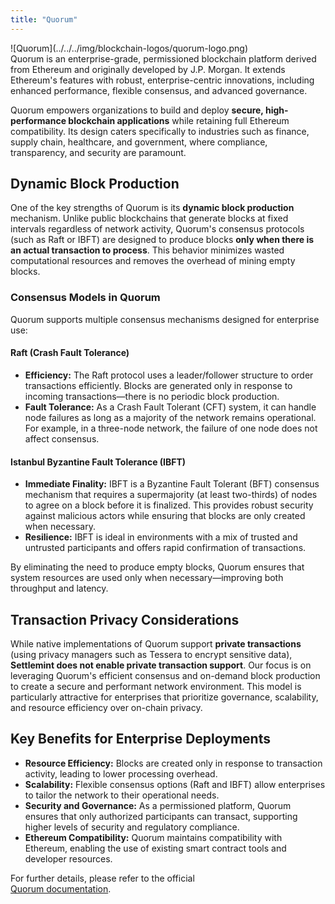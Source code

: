 ```yaml
---
title: "Quorum"
---
```


<div style={{ display: 'flex', alignItems: 'flex-start', gap: '1.5rem' }}>
  <div style={{ flex: '0 0 15%' }}>
    ![Quorum](../../../img/blockchain-logos/quorum-logo.png)
  </div>
  <div style={{ flex: '1', paddingLeft: '1rem' }}>
    Quorum is an enterprise-grade, permissioned blockchain platform derived from Ethereum and originally developed by J.P. Morgan. It extends Ethereum's features with robust, enterprise-centric innovations, including enhanced performance, flexible consensus, and advanced governance.
  </div>
</div>

Quorum empowers organizations to build and deploy **secure, high-performance blockchain applications** while retaining full Ethereum compatibility. Its design caters specifically to industries such as finance, supply chain, healthcare, and government, where compliance, transparency, and security are paramount.

## Dynamic Block Production

One of the key strengths of Quorum is its **dynamic block production** mechanism. Unlike public blockchains that generate blocks at fixed intervals regardless of network activity, Quorum's consensus protocols (such as Raft or IBFT) are designed to produce blocks **only when there is an actual transaction to process**. This behavior minimizes wasted computational resources and removes the overhead of mining empty blocks.

### Consensus Models in Quorum

Quorum supports multiple consensus mechanisms designed for enterprise use:

#### Raft (Crash Fault Tolerance)
- **Efficiency:** The Raft protocol uses a leader/follower structure to order transactions efficiently. Blocks are generated only in response to incoming transactions—there is no periodic block production.
- **Fault Tolerance:** As a Crash Fault Tolerant (CFT) system, it can handle node failures as long as a majority of the network remains operational. For example, in a three-node network, the failure of one node does not affect consensus.

#### Istanbul Byzantine Fault Tolerance (IBFT)
- **Immediate Finality:** IBFT is a Byzantine Fault Tolerant (BFT) consensus mechanism that requires a supermajority (at least two-thirds) of nodes to agree on a block before it is finalized. This provides robust security against malicious actors while ensuring that blocks are only created when necessary.
- **Resilience:** IBFT is ideal in environments with a mix of trusted and untrusted participants and offers rapid confirmation of transactions.

By eliminating the need to produce empty blocks, Quorum ensures that system resources are used only when necessary—improving both throughput and latency.

## Transaction Privacy Considerations

While native implementations of Quorum support **private transactions** (using privacy managers such as Tessera to encrypt sensitive data), **Settlemint does not enable private transaction support**. Our focus is on leveraging Quorum's efficient consensus and on-demand block production to create a secure and performant network environment. This model is particularly attractive for enterprises that prioritize governance, scalability, and resource efficiency over on-chain privacy.

## Key Benefits for Enterprise Deployments

- **Resource Efficiency:** Blocks are created only in response to transaction activity, leading to lower processing overhead.
- **Scalability:** Flexible consensus options (Raft and IBFT) allow enterprises to tailor the network to their operational needs.
- **Security and Governance:** As a permissioned platform, Quorum ensures that only authorized participants can transact, supporting higher levels of security and regulatory compliance.
- **Ethereum Compatibility:** Quorum maintains compatibility with Ethereum, enabling the use of existing smart contract tools and developer resources.

For further details, please refer to the official  
[Quorum documentation](https://consensys.net/docs/quorum/).

